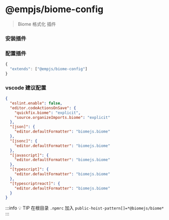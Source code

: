 # @empjs/biome-config
> Biome 格式化 插件

### 安装插件

<PackageManagerTabs command="add @empjs/biome-config -D" />

### 配置插件
```ts title="biome.json"
{
  "extends": ["@empjs/biome-config"]
}
```

### vscode 建议配置
```json title=".vscode/settings.json"
{
  "eslint.enable": false,
  "editor.codeActionsOnSave": {
    "quickfix.biome": "explicit",
    "source.organizeImports.biome": "explicit"
  },
  "[json]": {
    "editor.defaultFormatter": "biomejs.biome"
  },
  "[jsonc]": {
    "editor.defaultFormatter": "biomejs.biome"
  },
  "[javascript]": {
    "editor.defaultFormatter": "biomejs.biome"
  },
  "[typescript]": {
    "editor.defaultFormatter": "biomejs.biome"
  },
  "[typescriptreact]": {
    "editor.defaultFormatter": "biomejs.biome"
  }
}

```

:::info 💡 TIP
在根目录 `.npmrc` 加入 `public-hoist-pattern[]=*@biomejs/biome*`
:::
